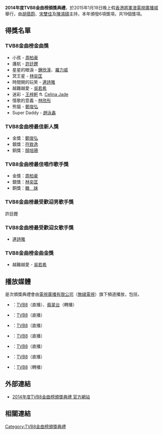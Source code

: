 {{expand|time=2015-01-21T05:02:28+00:00}}
{{unreferenced|time=2015-01-21T05:02:28+00:00}}
'''2014年度TVB8金曲榜頒獎典禮'''，於2015年1月19日晚上假[[香港|香港]][[將軍澳|將軍澳]][[電視廣播城|電視廣播城]]舉行，由[[胡蓓蔚|胡蓓蔚]]、[[宋雙佳|宋雙佳]]及[[陳鴻碩|陳鴻碩]]主持，本年頒發6項獎項，共19個獎項。

== 得獎名單 ==
=== TVB8金曲榜金曲獎 ===
* 小孩 - [[周柏豪|周柏豪]]
* 護航 - [[許廷鏗|許廷鏗]]
* 星星的眼淚 - [[鍾欣潼|鍾欣潼]]、[[羅力威|羅力威]]
* 冥王星 - [[林奕匡|林奕匡]]
* 時間開的玩笑 - [[連詩雅|連詩雅]]
* 越難越愛 - [[吳若希|吳若希]]
* 迷彩 - [[王梓軒|王梓軒]] ft. [[盧靖姗|Celina Jade]]
* 情歌的意義 - [[林欣彤|林欣彤]]
* 熊猫 - [[鄭俊弘|鄭俊弘]]
* Super Daddy - [[趙泳鑫|趙泳鑫]]

=== TVB8金曲榜最佳新人獎 ===
* 金獎：[[鄭俊弘|鄭俊弘]]
* 銀獎：[[符致逸|符致逸]]
* 銅獎：[[顏培珊|顏培珊]]

=== TVB8金曲榜最佳唱作歌手獎 ===
* 金獎：[[周柏豪|周柏豪]]
* 銀獎：[[林奕匡|林奕匡]]
* 銅獎：[[糖妹|糖　妹]]

=== TVB8金曲榜最受歡迎男歌手獎 ===
許廷鏗

=== TVB8金曲榜最受歡迎女歌手獎 ===
*[[連詩雅|連詩雅]]

=== TVB8金曲榜金曲金獎 ===
*越難越愛 - [[吳若希|吳若希]]

== 播放媒體 ==
是次頒獎典禮會由[[電視廣播有限公司|電視廣播有限公司]]（[[無綫電視|無綫電視]]）旗下頻道播放，包括，
* {{HONG KONG}}：[[TVB8|TVB8]]（直播）、[[翡翠台|翡翠台]]（轉播）
* {{MACAU}}：[[TVB8|TVB8]]（直播）
* {{CHN}}：[[TVB8|TVB8]]（直播）
* {{VIE}}：[[TVB8|TVB8]]（直播）
* {{SGP}}：[[TVB8|TVB8]]（直播）
* {{AUS}}：[[TVB8|TVB8]]（直播）
* {{USA}}：[[TVB8|TVB8]]（轉播）

== 外部連結 ==
* [http://event.tvb.com/tvb8/ 2014年度TVB8金曲榜頒獎典禮 官方網站]{{Wayback|url=http://event.tvb.com/tvb8/ |date=20121028025018 }}

== 相關連結 ==
{{TVB8金曲榜頒獎典禮}}
{{全球流行音乐颁奖典礼}}

[[Category:TVB8金曲榜頒獎典禮|Category:TVB8金曲榜頒獎典禮]]
